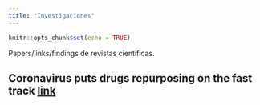 ```yaml
---
title: "Investigaciones"
---
```


```r
knitr::opts_chunk$set(echo = TRUE)
```

Papers/links/findings de revistas científicas. 

## Coronavirus puts drugs repurposing on the fast track [link](https://www.nature.com/articles/d41587-020-00003-1) 






